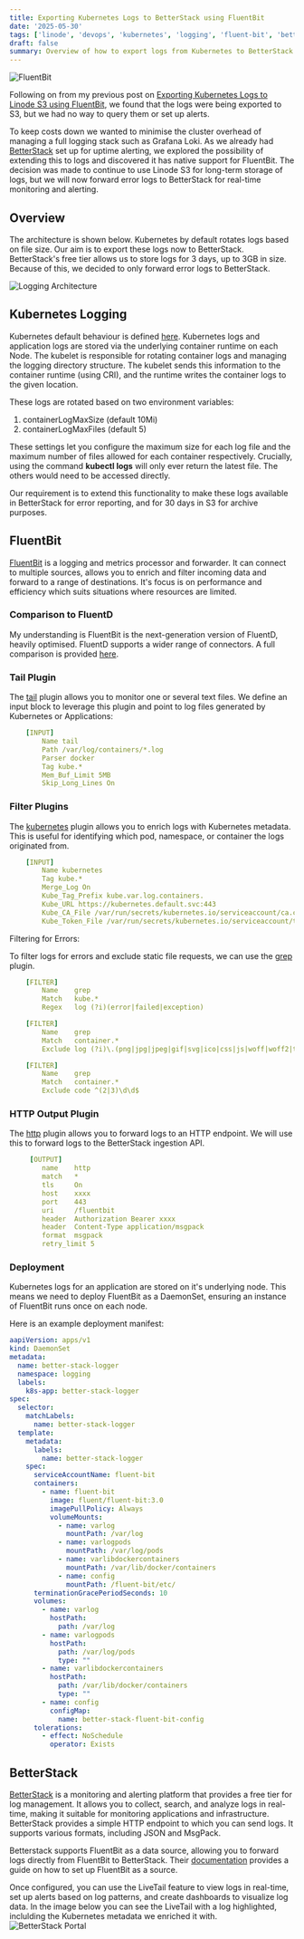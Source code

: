 ```yaml
---
title: Exporting Kubernetes Logs to BetterStack using FluentBit
date: '2025-05-30'
tags: ['linode', 'devops', 'kubernetes', 'logging', 'fluent-bit', 'betterstack']
draft: false
summary: Overview of how to export logs from Kubernetes to BetterStack using FluentBit.
---
```


![FluentBit](/static/images/logging_better.jpg)

Following on from my previous post on [Exporting Kubernetes Logs to Linode S3 using FluentBit](https://www.linode.com/blog/exporting-kubernetes-logs-to-linode-s3-using-fluentbit/),
we found that the logs were being exported to S3, but we had no way to query them or 
set up alerts.

To keep costs down we wanted to minimise the cluster overhead of managing a full logging stack such as Grafana Loki.
As we already had [BetterStack](https://betterstack.com/) set up for uptime alerting, we explored the possibility of extending this to logs and discovered it has native support for FluentBit. 
The decision was made to continue to use Linode S3 for long-term storage of logs, but we will now forward error logs to BetterStack for real-time monitoring and alerting.

## Overview

The architecture is shown below. Kubernetes by default rotates logs based on file size. 
Our aim is to export these logs now to BetterStack. BetterStack's free tier allows us to store logs for 3 days,
up to 3GB in size. Because of this, we decided to only forward error logs to BetterStack.

![Logging Architecture](/static/images/logging_architecture_better.png)

## Kubernetes Logging

Kubernetes default behaviour is defined [here](https://kubernetes.io/docs/concepts/cluster-administration/logging/). 
Kubernetes logs and application logs are stored via the underlying container runtime on each Node.
The kubelet is responsible for rotating container logs and managing the logging directory structure.
The kubelet sends this information to the container runtime (using CRI), 
and the runtime writes the container logs to the given location.

These logs are rotated based on two environment variables: 

1. containerLogMaxSize (default 10Mi) 
2. containerLogMaxFiles (default 5)

These settings let you configure the maximum size for each log file and the maximum number of files allowed for each container respectively.
Crucially, using the command **kubectl logs** will only ever return the latest file. The others would need to be accessed directly.

Our requirement is to extend this functionality to make these logs available in BetterStack for error reporting, and for 30 days in S3 for archive purposes.

## FluentBit

[FluentBit](https://fluentbit.io/) is a logging and metrics processor and forwarder. It can connect 
to multiple sources, allows you to enrich and filter incoming data and forward to 
a range of destinations. It's focus is on performance and efficiency which 
suits situations where resources are limited. 

### Comparison to FluentD

My understanding is FluentBit is the next-generation version of FluentD, heavily optimised. FluentD 
supports a wider range of connectors. A full comparison is provided [here](https://docs.fluentbit.io/manual/about/fluentd-and-fluent-bit).

### Tail Plugin

The [tail](https://docs.fluentbit.io/manual/pipeline/inputs/tail) plugin allows you to monitor one or several text files.
We define an input block to leverage this plugin and point to log files generated by Kubernetes or Applications:

```yml:fluentbit.yaml
    [INPUT]
        Name tail
        Path /var/log/containers/*.log
        Parser docker
        Tag kube.*
        Mem_Buf_Limit 5MB
        Skip_Long_Lines On
```

### Filter Plugins
The [kubernetes](https://docs.fluentbit.io/manual/pipeline/inputs/kubernetes) plugin allows you to enrich logs with Kubernetes metadata.
This is useful for identifying which pod, namespace, or container the logs originated from.
```yml:fluentbit.yaml
    [INPUT]
        Name kubernetes
        Tag kube.*
        Merge_Log On
        Kube_Tag_Prefix kube.var.log.containers.
        Kube_URL https://kubernetes.default.svc:443
        Kube_CA_File /var/run/secrets/kubernetes.io/serviceaccount/ca.crt
        Kube_Token_File /var/run/secrets/kubernetes.io/serviceaccount/token
```
Filtering for Errors: 

To filter logs for errors and exclude static file requests, we can use the [grep](https://docs.fluentbit.io/manual/pipeline/filters/grep) plugin.

```yml:fluentbit.yaml
    [FILTER]
        Name    grep
        Match   kube.*
        Regex   log (?i)(error|failed|exception)

    [FILTER]
        Name    grep
        Match   container.*
        Exclude log (?i)\.(png|jpg|jpeg|gif|svg|ico|css|js|woff|woff2|ttf|eot|otf|php)\b

    [FILTER]
        Name    grep
        Match   container.*
        Exclude code ^(2|3)\d\d$

```


### HTTP Output Plugin

The [http](https://docs.fluentbit.io/manual/pipeline/outputs/http) plugin allows you to forward 
logs to an HTTP endpoint. We will use this to forward logs to the BetterStack ingestion API.

```yml:fluentbit.yaml
     [OUTPUT]
        name    http
        match   *
        tls     On
        host    xxxx
        port    443
        uri     /fluentbit
        header  Authorization Bearer xxxx
        header  Content-Type application/msgpack
        format  msgpack
        retry_limit 5
```

### Deployment

Kubernetes logs for an application are stored on it's underlying node. This means we need to 
deploy FluentBit as a DaemonSet, ensuring an instance of FluentBit runs once on each node.

Here is an example deployment manifest: 

```yaml:deployment.yaml
aapiVersion: apps/v1
kind: DaemonSet
metadata:
  name: better-stack-logger
  namespace: logging
  labels:
    k8s-app: better-stack-logger
spec:
  selector:
    matchLabels:
      name: better-stack-logger
  template:
    metadata:
      labels:
        name: better-stack-logger
    spec:
      serviceAccountName: fluent-bit
      containers:
        - name: fluent-bit
          image: fluent/fluent-bit:3.0
          imagePullPolicy: Always
          volumeMounts:
            - name: varlog
              mountPath: /var/log
            - name: varlogpods
              mountPath: /var/log/pods
            - name: varlibdockercontainers
              mountPath: /var/lib/docker/containers
            - name: config
              mountPath: /fluent-bit/etc/
      terminationGracePeriodSeconds: 10
      volumes:
        - name: varlog
          hostPath:
            path: /var/log
        - name: varlogpods
          hostPath:
            path: /var/log/pods
            type: ""
        - name: varlibdockercontainers
          hostPath:
            path: /var/lib/docker/containers
            type: ""
        - name: config
          configMap:
            name: better-stack-fluent-bit-config
      tolerations:
        - effect: NoSchedule
          operator: Exists

```

## BetterStack
[BetterStack](https://betterstack.com/) is a monitoring and alerting platform that provides a free tier for
log management. It allows you to collect, search, and analyze logs in real-time, making it suitable for monitoring applications and infrastructure.
BetterStack provides a simple HTTP endpoint to which you can send logs. It supports various formats, including JSON and MsgPack.

Betterstack supports FluentBit as a data source, allowing you to forward logs directly from FluentBit to BetterStack.
Their [documentation](https://betterstack.com/community/guides/logging/fluent-bit-explained/) provides a guide on how to set up FluentBit as a source.

Once configured, you can use the LiveTail feature to view logs in real-time, set up alerts based on log patterns, and create dashboards to visualize log data.
In the image below you can see the LiveTail with a log highlighted, inclulding the Kubernetes metadata we enriched it with.
![BetterStack Portal](/static/images/betterstack.png)